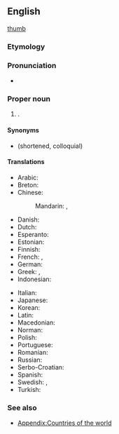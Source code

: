 ==English==
{{wikipedia}}
[[image:Turks caicos islands sm04.png|thumb]]

===Etymology===
{{rfe|en}}

===Pronunciation===
* {{IPA|en|/ˈtɜː(ɹ)ks ən ˈkeɪkəs ˌaɪləndz/}}

===Proper noun===
{{en-proper noun|head=[[Turks]] [[and]] [[Caicos]] [[island|Islands]]}}

# {{place|en|archipelago/and/overseas territory|c/United Kingdom|in the [[Caribbean]], abbreviated as [[TCI]]}}.

====Synonyms====
* {{l|en|Turks and Caicos}} (shortened, colloquial)

====Translations====
{{trans-top|a British overseas territory in the Caribbean}}
* Arabic: {{t|ar|جُزُر تَرْكْس وَكَايْكُوس|f-p|tr=juzur tarks wa-kaykus}}
* Breton: {{t|br|Inizi Turks ha Caicos}}
* Chinese:
*: Mandarin: {{t+|cmn|特克斯和凱科斯群島|sc=Hani}}, {{t+|cmn|特克斯和凯科斯群岛|tr=Tèkèsī hé Kǎikēsī qúndǎo|sc=Hani}}
* Danish: {{t|da|Turks- og Caicosøerne}}
* Dutch: {{t+|nl|Turks- en Caicoseilanden}}
* Esperanto: {{t|eo|Turkoj kaj Kajkoj}}
* Estonian: {{t|et|Turksi ja Caicose saared}}
* Finnish: {{t+|fi|Turks- ja Caicossaaret}}
* French: {{t+|fr|îles Turques-et-Caïques|f-p}}, {{t+|fr|îles Turks-et-Caïcos|f-p}}
* German: {{t|de|Turks- und Caicosinseln|f-p}}
* Greek: {{t|el|Νήσοι Τερκς και Κάικος}}, {{t|el|Νήσοι Τερκς και Κέικος}}
* Indonesian: {{t|id|Kepulauan Turks dan Caicos}}
{{trans-mid}}
* Italian: {{t|it|Isole Turks e Caicos}}
* Japanese: {{t|ja|タークス・カイコス諸島|tr=Tākusu-Kaikosu-shotō|sc=Jpan}}
* Korean: {{t|ko|^터크스 ^케이커스 제도}}
* Latin: {{t|la|Īnsulae Turcensēs et Caicensēs|f-p}}
* Macedonian: {{t|mk|Туркс и Кајкос}}
* Norman: {{t|nrf|Îles Turks et Caicos|f-p}}
* Polish: {{t+|pl|Turks i Caicos}}
* Portuguese: {{t|pt|ilhas Turcas e Caicos|f}}
* Romanian: {{t|ro|Turks și Caicos}}
* Russian: {{t|ru|острова́ Тёркс и Ка́йкос|m-p}}
* Serbo-Croatian: {{t|sh|Otoci Turks i Caicos}}
* Spanish: {{t|es|islas Turcas y Caicos|f}}
* Swedish: {{t|sv|Turks- och Caicosöarna}}, {{t|sv|Turks and Caicos Islands}}
* Turkish: {{t+|tr|Turks ve Caicos Adaları}}
{{trans-bottom}}

===See also===
* [[Appendix:Countries of the world]]